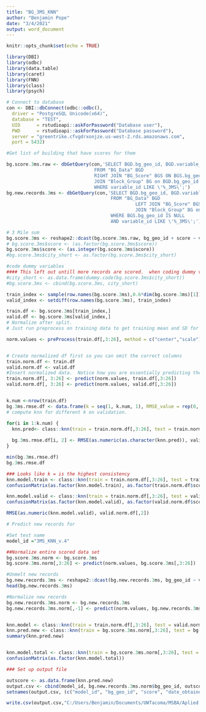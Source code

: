 ```yaml
---
title: "BG_3MS_KNN"
author: "Benjamin Pope"
date: "3/4/2021"
output: word_document
---
```


```r
knitr::opts_chunk$set(echo = TRUE)
```

```r
library(DBI)
library(odbc)
library(data.table)
library(caret)
library(FNN)
library(class)
library(psych)
```

```r
# Connect to database
con <- DBI::dbConnect(odbc::odbc(),
  driver = "PostgreSQL Unicode(x64)",
  database = "TEST",
  UID      = rstudioapi::askForPassword("Database user"),
  PWD      = rstudioapi::askForPassword("Database password"),
  server = "greentrike.cfvgdrxonjze.us-west-2.rds.amazonaws.com",
  port = 5432)
```

```r
#Get list of building that have scores for them 

bg.score.3ms.raw <- dbGetQuery(con,'SELECT BGD.bg_geo_id, BGD.variable_id, BGD.Value,BGS.score
                                FROM "BG_Data" BGD
                                RIGHT JOIN "BG_Score" BGS ON BGS.bg_geo_id = BGD.bg_geo_id
                                JOIN "Block_Group" BG on BGD.bg_geo_id = BG.bg_geo_id
                                WHERE variable_id LIKE \'%_3MS\';')
bg.new.records.3ms <- dbGetQuery(con,'SELECT BGD.bg_geo_id, BGD.variable_id, BGD.Value
                                      FROM "BG_Data" BGD
                                               LEFT JOIN "BG_Score" BGS on BGD.bg_geo_id = BGS.bg_geo_id
                                               JOIN "Block_Group" BG on BGD.bg_geo_id = BG.bg_geo_id
                                      WHERE BGS.bg_geo_id IS NULL
                                      AND variable_id LIKE \'%_3MS\';')
```

```r
# 3 Mile sum 
bg.score.3ms <- reshape2::dcast(bg.score.3ms.raw, bg_geo_id + score ~ variable_id, fun.aggregate = mean)
# bg.score.3ms$score <- (as.factor(bg.score.3ms$score))
bg.score.3ms$score <- (as.integer(bg.score.3ms$score))
#bg.score.3ms$city_short <- as.factor(bg.score.3ms$city_short)

```

```r

#code dummy variables
#### This left out untill more records are scored.  when coding dummy variables need entire set of dummy variables. \
#city_short <- as.data.frame(dummy.code(bg.score.3ms$city_short))
#bg.score.3ms <- cbind(bg.score.3ms, city_short)

```

```r

train_index <- sample(row.names(bg.score.3ms),0.6*dim(bg.score.3ms)[1])
valid_index <- setdiff(row.names(bg.score.3ms), train_index)

train.df <- bg.score.3ms[train_index,]
valid.df <- bg.score.3ms[valid_index,]
# Normalize after split.
# Just run preprocess on training data to get training mean and SD for normalization

norm.values <- preProcess(train.df[,3:26], method = c("center","scale"))


# Create normalized df first so you can omit the correct columns
train.norm.df <- train.df
valid.norm.df <- valid.df
#Insert normalized data.  Notice how you are essentially predicting the Standardization since we have the mean and SD captured already.  
train.norm.df[, 3:26] <- predict(norm.values, train.df[,3:26])
valid.norm.df[, 3:26] <- predict(norm.values, valid.df[,3:26])


k.num <-nrow(train.df)
bg.3ms.rmse.df <- data.frame(k = seq(1, k.num, 1), RMSE_value = rep(0, k.num))
# compute knn for different k on validation.

for(i in 1:k.num) {
  knn.pred<- class::knn(train = train.norm.df[,3:26], test = train.norm.df[,3:26], cl = train.norm.df[,2],k=i)
  
  bg.3ms.rmse.df[i, 2] <- RMSE(as.numeric(as.character(knn.pred)), valid.norm.df[,2])
}

min(bg.3ms.rmse.df)
bg.3ms.rmse.df

### Looks like k = is the highest consistency 
knn.model.train <- class::knn(train = train.norm.df[,3:26], test = train.norm.df[,3:26], cl = train.norm.df[,2],k =8)
confusionMatrix(as.factor(knn.model.train), as.factor(train.norm.df$score))

knn.model.valid <- class::knn(train = train.norm.df[,3:26], test = valid.norm.df[,3:26], cl = train.norm.df[,2],k =8)
confusionMatrix(as.factor(knn.model.valid), as.factor(valid.norm.df$score))

RMSE(as.numeric(knn.model.valid), valid.norm.df[,2])

```

```r
# Predict new records for 

#Set test name
model_id ="3MS_KNN_v.4"

##Normalize entire scored data set
bg.score.3ms.norm <- bg.score.3ms
bg.score.3ms.norm[,3:26] <- predict(norm.values, bg.score.3ms[,3:26])

#Unmelt new records
bg.new.records.3ms <- reshape2::dcast(bg.new.records.3ms, bg_geo_id ~ variable_id, fun.aggregate = mean)
head(bg.new.records.3ms)

#Normalize new records 
bg.new.records.3ms.norm <- bg.new.records.3ms
bg.new.records.3ms.norm[,-1] <- predict(norm.values, bg.new.records.3ms[,-1])


knn.model <- class::knn(train = train.norm.df[,3:26], test = valid.norm.df[,3:26], cl = train.norm.df[,2],k =4)
knn.pred.new <- class::knn(train = bg.score.3ms.norm[,3:26], test = bg.new.records.3ms.norm[,2:25], cl = bg.score.3ms.norm[,2] ,k=8)
summary(knn.pred.new)


knn.model.total <- class::knn(train = bg.score.3ms.norm[,3:26], test = bg.new.records.3ms.norm[,2:25], cl = bg.score.3ms.norm[,2], k = 8)
confusionMatrix(as.factor(knn.model.total))
```

```r
### Set up output file

outscore <- as.data.frame(knn.pred.new)
output.csv <- cbind(model_id, bg.new.records.3ms.norm$bg_geo_id, outscore, date())
setnames(output.csv, (c("model_id", "bg_geo_id", "score", "date_obtained")))

write.csv(output.csv,"C:/Users/Benjamin/Documents/UWTacoma/MSBA/Aplied Project with Greentrike/KNN MODELS\\bg_KNN_output_v.3.csv",row.names = FALSE)
```

